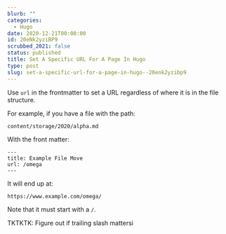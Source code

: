 ```yaml
---
blurb: ""
categories:
  - Hugo
date: 2020-12-21T00:00:00
id: 20eNk2yziBP9
scrubbed_2021: false
status: published
title: Set A Specific URL For A Page In Hugo
type: post
slug: set-a-specific-url-for-a-page-in-hugo--20enk2yzibp9
---
```


Use `url` in the frontmatter to set a URL regardless of where it is in the file structure.

For example, if you have a file with the path:

    content/storage/2020/alpha.md

With the front matter:

    ---
    title: Example File Move
    url: /omega
    ---
    
It will end up at:

    https://www.example.com/omega/
    
Note that it must start with a `/`. 

TKTKTK: Figure out if trailing slash mattersi